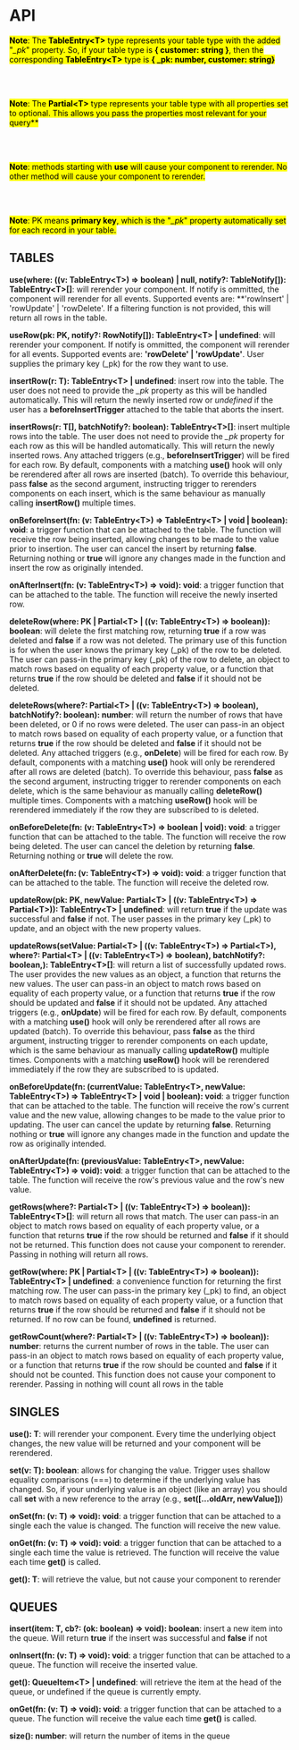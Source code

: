# API

<mark>**Note**: The **TableEntry\<T\>** type represents your table type with the added "_\_pk_" property. So, if your table type is **\{ customer: string \}**, then the corresponding **TableEntry\<T\>** type is **\{ _pk: number, customer: string\}**</mark>

<br />
<br />

<mark>**Note**: The **Partial\<T\>** type represents your table type with all properties set to optional. This allows you pass the properties most relevant for your query**</mark>

<br />
<br />

<mark>**Note**: methods starting with **use** will cause your component to rerender. No other method will cause your component to rerender.</mark>

<br />
<br />

<mark>**Note**: PK means **primary key**, which is the "_\_pk_" property automatically set for each record in your table.</mark>

## TABLES <span id="tables" />

**use(where: ((v: TableEntry\<T\>) => boolean) | null, notify?: TableNotify[]): TableEntry\<T\>[]**: will rerender your component. If notify is ommitted, the component will rerender for all events. Supported events are: **'rowInsert' | 'rowUpdate' | 'rowDelete'. If a filtering function is not provided, this will return all rows in the table.

**useRow(pk: PK, notify?: RowNotify[]): TableEntry\<T\> | undefined**: will rerender your component. If notify is ommitted, the component will rerender for all events. Supported events are: **'rowDelete' | 'rowUpdate'**. User supplies the primary key (_pk) for the row they want to use.

**insertRow(r: T): TableEntry\<T\> | undefined**: insert row into the table. The user does not need to provide the _\_pk_ property as this will be handled automatically. This will return the newly inserted row or _undefined_ if the user has a **beforeInsertTrigger** attached to the table that aborts the insert.

**insertRows(r: T[], batchNotify?: boolean): TableEntry\<T\>[]**: insert multiple rows into the table. The user does not need to provide the _\_pk_ property for each row as this will be handled automatically. This will return the newly inserted rows. Any attached triggers (e.g., **beforeInsertTrigger**) will be fired for each row. By default, components with a matching **use()** hook will only be rerendered after all rows are inserted (batch). To override this behaviour, pass **false** as the second argument, instructing trigger to rerenders components on each insert, which is the same behaviour as manually calling **insertRow()** multiple times.

**onBeforeInsert(fn: (v: TableEntry\<T\>) => TableEntry\<T\> | void | boolean): void**: a trigger function that can be attached to the table. The function will receive the row being inserted, allowing changes to be made to the value prior to insertion. The user can cancel the insert by returning **false**. Returning nothing or **true** will ignore any changes made in the function and insert the row as originally intended.

**onAfterInsert(fn: (v: TableEntry\<T\>) => void): void**: a trigger function that can be attached to the table. The function will receive the newly inserted row.

**deleteRow(where: PK | Partial\<T\> | ((v: TableEntry\<T\>) => boolean)): boolean**: will delete the first matching row, returning **true** if a row was deleted and **false** if a row was not deleted. The primary use of this function is for when the user knows the primary key (_pk) of the row to be deleted. The user can pass-in the primary key (_pk) of the row to delete, an object to match rows based on equality of each property value, or a function that returns **true** if the row should be deleted and **false** if it should not be deleted.

**deleteRows(where?: Partial\<T\> | ((v: TableEntry\<T\>) => boolean), batchNotify?: boolean): number**: will return the number of rows that have been deleted, or 0 if no rows were deleted. The user can pass-in an object to match rows based on equality of each property value, or a function that returns **true** if the row should be deleted and **false** if it should not be deleted. Any attached triggers (e.g., **onDelete**) will be fired for each row. By default, components with a matching **use()** hook will only be rerendered after all rows are deleted (batch). To override this behaviour, pass **false** as the second argument, instructing trigger to rerender components on each delete, which is the same behaviour as manually calling **deleteRow()** multiple times. Components with a matching **useRow()** hook will be rerendered immediately if the row they are subscribed to is deleted.

**onBeforeDelete(fn: (v: TableEntry\<T\>) => boolean | void): void**: a trigger function that can be attached to the table. The function will receive the row being deleted. The user can cancel the deletion by returning **false**. Returning nothing or **true** will delete the row.

**onAfterDelete(fn: (v: TableEntry\<T\>) => void): void**: a trigger function that can be attached to the table. The function will receive the deleted row.

**updateRow(pk: PK, newValue: Partial\<T\> | ((v: TableEntry\<T\>) => Partial\<T\>)): TableEntry\<T\> | undefined**: will return **true** if the update was successful and **false** if not. The user passes in the primary key (_pk) to update, and an object with the new property values.

**updateRows(setValue: Partial\<T\> | ((v: TableEntry\<T\>) => Partial\<T\>), where?: Partial\<T\> | ((v: TableEntry\<T\>) => boolean), batchNotify?: boolean,): TableEntry\<T\>[]**: will return a list of successfully updated rows. The user provides the new values as an object, a function that returns the new values. The user can pass-in an object to match rows based on equality of each property value, or a function that returns **true** if the row should be updated and **false** if it should not be updated. Any attached triggers (e.g., **onUpdate**) will be fired for each row. By default, components with a matching **use()** hook will only be rerendered after all rows are updated (batch). To override this behaviour, pass **false** as the third argument, instructing trigger to rerender components on each update, which is the same behaviour as manually calling **updateRow()** multiple times. Components with a matching **useRow()** hook will be rerendered immediately if the row they are subscribed to is updated.

**onBeforeUpdate(fn: (currentValue: TableEntry\<T\>, newValue: TableEntry\<T\>) => TableEntry\<T\> | void | boolean): void**: a trigger function that can be attached to the table. The function will receive the row's current value and the new value, allowing changes to be made to the value prior to updating. The user can cancel the update by returning **false**. Returning nothing or **true** will ignore any changes made in the function and update the row as originally intended.

**onAfterUpdate(fn: (previousValue: TableEntry\<T\>, newValue: TableEntry\<T\>) => void): void**: a trigger function that can be attached to the table. The function will receive the row's previous value and the row's new value.

**getRows(where?: Partial\<T\> | ((v: TableEntry\<T\>) => boolean)): TableEntry\<T\>[]**: will return all rows that match. The user can pass-in an object to match rows based on equality of each property value, or a function that returns **true** if the row should be returned and **false** if it should not be returned. This function does not cause your component to rerender. Passing in nothing will return all rows.

**getRow(where: PK | Partial\<T\> | ((v: TableEntry\<T\>) => boolean)): TableEntry\<T\> | undefined**: a convenience function for returning the first matching row. The user can pass-in the primary key (_pk) to find, an object to match rows based on equality of each property value, or a function that returns **true** if the row should be returned and **false** if it should not be returned. If no row can be found, **undefined** is returned. 

**getRowCount(where?: Partial\<T\> | ((v: TableEntry\<T\>) => boolean)): number**: returns the current number of rows in the table. The user can pass-in an object to match rows based on equality of each property value, or a function that returns **true** if the row should be counted and **false** if it should not be counted. This function does not cause your component to rerender. Passing in nothing will count all rows in the table

## SINGLES <span id="singles" />

**use(): T**: will rerender your component. Every time the underlying object changes, the new value will be returned and your component will be rerendered.

**set(v: T): boolean**: allows for changing the value. Trigger uses shallow equality comparisons (===) to determine if the underlying value has changed. So, if your underlying value is an object (like an array) you should call **set** with a new reference to the array (e.g., **set([...oldArr, newValue])**)

**onSet(fn: (v: T) => void): void**: a trigger function that can be attached to a single each the value is changed. The function will receive the new value.

**onGet(fn: (v: T) => void): void**: a trigger function that can be attached to a single each time the value is retrieved. The function will receive the value each time **get()** is called.

**get(): T**: will retrieve the value, but not cause your component to rerender

## QUEUES <span id="queues" />

**insert(item: T, cb?: (ok: boolean) => void): boolean**: insert a new item into the queue. Will return **true** if the insert was successful and **false** if not

**onInsert(fn: (v: T) => void): void**: a trigger function that can be attached to a queue. The function will receive the inserted value.

**get(): QueueItem\<T\> | undefined**: will retrieve the item at the head of the queue, or undefined if the queue is currently empty.

**onGet(fn: (v: T) => void): void**: a trigger function that can be attached to a queue. The function will receive the value each time **get()** is called.

**size(): number**: will return the number of items in the queue